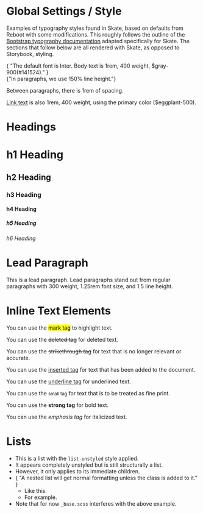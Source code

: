 
<Meta title="Typography" />

# Global Settings / Style

Examples of typography styles found in Skate, based on defaults from
Reboot with some modifications. This roughly follows the outline of
the <a href="https://getbootstrap.com/docs/5.3/content/typography/">
Bootstrap typography documentation</a> adapted specifically for Skate.
The sections that follow below are all rendered with Skate, as opposed
to Storybook, styling.

<Unstyled>
  <p>
    {
      "The default font is Inter. Body text is 1rem, 400 weight, $gray-900(#141524)."
    }
    <br />
    {"In paragraphs, we use 150% line height."}
  </p>
  <p>Between paragraphs, there is 1rem of spacing.</p>
  <p>
    <span>
      <a href="#">Link text</a> is also 1rem, 400 weight, using the primary
      color ($eggplant-500).
    </span>
  </p>
</Unstyled>

# Headings

<Unstyled>
  <h1>h1 Heading</h1>
  <h2>h2 Heading</h2>
  <h3>h3 Heading</h3>
  <h4>h4 Heading</h4>
  <h5>h5 Heading</h5>
  <h6>h6 Heading</h6>
</Unstyled>

# Lead Paragraph

<Unstyled>
  <p class="lead">
    <span>
      This is a lead paragraph. Lead paragraphs stand out from regular
      paragraphs with 300 weight, 1.25rem font size, and 1.5 line height.
    </span>
  </p>
</Unstyled>

# Inline Text Elements

<Unstyled>
You can use the <mark>mark tag</mark> to highlight text.

You can use the <del>deleted tag</del> for deleted text.

You can use the <s>strikethrough tag</s> for text that is no longer relevant or accurate.

You can use the <ins>inserted tag</ins> for text that has been added to the document.

You can use the <u>underline tag</u> for underlined text.

You can use the <small>small tag</small> for text that is to be treated as fine print.

You can use the <strong>strong tag</strong> for bold text.

You can use the <em>emphasis tag</em> for italicized text.

</Unstyled>

# Lists

<Unstyled>
  <ul class="list-unstyled">
    <li>
      <span>
        This is a list with the <code>list-unstyled</code> style applied.
      </span>
    </li>
    <li>It appears completely unstyled but is still structurally a list.</li>
    <li>However, it only applies to its immediate children.</li>
    <li>
      <span>
        {
          "A nested list will get normal formatting unless the class is added to it."
        }
      </span>
      <ul>
        <li>Like this.</li>
        <li>For example.</li>
      </ul>
    </li>
    <li>
      <span>
        Note that for now <code>_base.scss</code> interferes with the above
        example.
      </span>
    </li>
  </ul>
</Unstyled>
